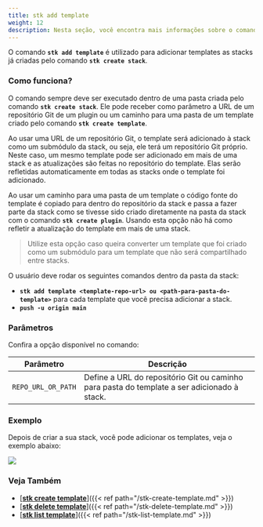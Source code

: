 ```yaml
---
title: stk add template
weight: 12
description: Nesta seção, você encontra mais informações sobre o comando 'stk add template'.
---
```


O comando **`stk add template`** é utilizado para adicionar templates as stacks já criadas pelo comando **`stk create stack`**.

### **Como funciona?**
O comando sempre deve ser executado dentro de uma pasta criada pelo comando **`stk create stack`**. Ele pode receber como parâmetro a URL de um repositório Git de um plugin ou um caminho para uma pasta de um template criado pelo comando **`stk create template`**.

Ao usar uma URL de um repositório Git, o template será adicionado à stack como um submódulo da stack, ou seja, ele terá um repositório Git próprio. Neste caso, um mesmo template pode ser adicionado em mais de uma stack e as atualizações são feitas no repositório do template. Elas serão refletidas automaticamente em todas as stacks onde o template foi adicionado.

Ao usar um caminho para uma pasta de um template o código fonte do template é copiado para dentro do repositório da stack e passa a fazer parte da stack como se tivesse sido criado diretamente na pasta da stack com o comando **`stk create plugin`**. Usando esta opção não há como refletir a atualização do template em mais de uma stack. 

> Utilize esta opção caso queira converter um template que foi criado como um submódulo para um template que não será compartilhado entre stacks. 

O usuário deve rodar os seguintes comandos dentro da pasta da stack:
- **`stk add template <template-repo-url> ou <path-para-pasta-do-template>`** para cada template que você precisa adicionar a stack.
- **`push -u origin main`**

### **Parâmetros**
Confira a opção disponível no comando:

| Parâmetro | Descrição |
| ----------- | ----------- |
| `REPO_URL_OR_PATH` | Define a URL do repositório Git ou caminho para pasta do template a ser adicionado à stack. |


### **Exemplo**
Depois de criar a sua stack, você pode adicionar os templates, veja o exemplo abaixo: 


![](/v3.0.0/stkgifs/stk-add-template.gif)


### **Veja Também**
- [<ins>**stk create template**</ins>]({{< ref path="/stk-create-template.md" >}})
- [<ins>**stk delete template**</ins>]({{< ref path="/stk-delete-template.md" >}})
- [<ins>**stk list template**</ins>]({{< ref path="/stk-list-template.md" >}})